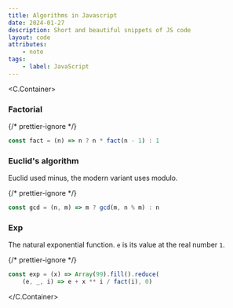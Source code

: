 ```yaml
---
title: Algorithms in Javascript
date: 2024-01-27
description: Short and beautiful snippets of JS code
layout: code
attributes:
    - note
tags:
    - label: JavaScript
---
```



<C.Container>

### Factorial

{/* prettier-ignore */}
```js
const fact = (n) => n ? n * fact(n - 1) : 1
```

### Euclid's algorithm

Euclid used minus, the modern variant uses modulo.

{/* prettier-ignore */}
```js
const gcd = (n, m) => m ? gcd(m, n % m) : n
```

### Exp

The natural exponential function. `e` is its value at the real number `1`.

{/* prettier-ignore */}
```js
const exp = (x) => Array(99).fill().reduce(
    (e, _, i) => e + x ** i / fact(i), 0)
```

</C.Container>
